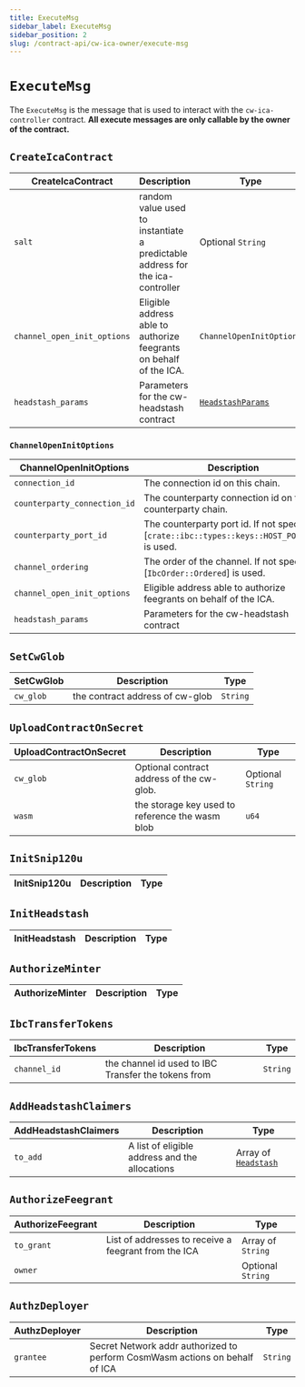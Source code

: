 ```yaml
---
title: ExecuteMsg
sidebar_label: ExecuteMsg
sidebar_position: 2
slug: /contract-api/cw-ica-owner/execute-msg
---
```


# `ExecuteMsg`

The `ExecuteMsg` is the message that is used to interact with the `cw-ica-controller` contract.
**All execute messages are only callable by the owner of the contract.**

## `CreateIcaContract`

CreateIcaContract  | Description | Type |
--- | --- | --- | 
`salt` | random value used to instantiate a predictable address for the ica-controller | Optional `String` |
`channel_open_init_options` | Eligible address able to authorize feegrants on behalf of the ICA. | `ChannelOpenInitOptions` |
`headstash_params` | Parameters for the cw-headstash contract | [`HeadstashParams`](../cw-ica-owner/instantiate-msg#headstashparams)|

### `ChannelOpenInitOptions`
ChannelOpenInitOptions  | Description | Type |
--- | --- | --- | 
`connection_id` |  The connection id on this chain. | `String` |
`counterparty_connection_id` |  The counterparty connection id on the counterparty chain. | `String` |
`counterparty_port_id` | The counterparty port id. If not specified, [`crate::ibc::types::keys::HOST_PORT_ID`] is used.| Optional `String` |
`channel_ordering` |  The order of the channel. If not specified, [`IbcOrder::Ordered`] is used.| Optional `IbcOrder` |
`channel_open_init_options` | Eligible address able to authorize feegrants on behalf of the ICA. | `ChannelOpenInitOptions` |
`headstash_params` | Parameters for the cw-headstash contract | [`HeadstashParams`](../cw-ica-owner/instantiate-msg#headstashparams)|

## `SetCwGlob`

SetCwGlob  | Description | Type |
--- | --- | --- | 
`cw_glob` | the contract address of cw-glob | `String` |



## `UploadContractOnSecret`

UploadContractOnSecret  | Description | Type |
--- | --- | --- | 
`cw_glob` |  Optional contract address of the cw-glob.  | Optional `String` |
`wasm` | the storage key used to reference the wasm blob | `u64` |


## `InitSnip120u`

InitSnip120u  | Description | Type |
--- | --- | --- | 

## `InitHeadstash`
InitHeadstash | Description | Type |
--- | --- | --- | 


## `AuthorizeMinter`
AuthorizeMinter | Description | Type |
--- | --- | --- | 

## `IbcTransferTokens`
IbcTransferTokens | Description | Type |
--- | --- | --- | 
`channel_id` | the channel id used to IBC Transfer the tokens from   | `String` |

## `AddHeadstashClaimers`
AddHeadstashClaimers | Description | Type |
--- | --- | --- | 
`to_add` | A list of eligible address and the allocations | Array of  [`Headstash`](../cw-headstash/execute-msg#headstash) |

## `AuthorizeFeegrant`
AuthorizeFeegrant | Description | Type |
--- | --- | --- | 
`to_grant` |  List of addresses to receive a feegrant from the ICA | Array of `String` |
`owner` |  | Optional `String`  |

## `AuthzDeployer`
AuthzDeployer | Description | Type |
--- | --- | --- | 
`grantee` |  Secret Network addr authorized to perform CosmWasm actions on behalf of ICA | `String` |